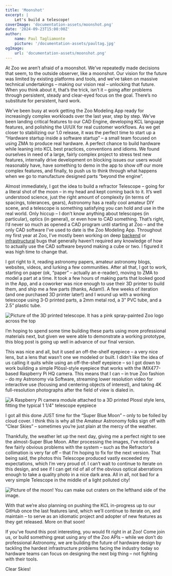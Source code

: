 ```yaml
---
title: 'Moonshot'
excerpt: |
    Let's build a telescope!
coverImage: 'documentation-assets/moonshot.png'
date: '2024-09-23T15:00:00Z'
author:
    name: Paul Tagliamonte
    picture: '/documentation-assets/paultag.jpg'
ogImage:
    url: 'documentation-assets/moonshot.png'
---
```


At Zoo we aren’t afraid of a moonshot. We’ve repeatedly made decisions that
seem, to the outside observer, like a moonshot. Our vision for the future was
limited by existing platforms and tools, and we’ve taken on massive technical
undertakings – making our vision real – unlocking that future. When you think
about it, that’s the trick, isn’t it – going after problems through persistent,
steady and clear-eyed focus on the goal. There’s no substitute for persistent,
hard work.

We’ve been busy at work getting the Zoo Modeling App ready for increasingly
complex workloads over the last year, step by step. We’ve been landing critical
features to our CAD Engine, developing KCL language features, and polishing the
UI/UX for real customer workflows. As we get closer to stabilizing our 1.0
release, it was the perfect time to start up a “Hardware startup inside a
software startup” – a small team focused on using ZMA to produce real hardware.
A perfect chance to build hardware while leaning into KCL best practices,
conventions and idioms. We found ourselves in need of a large, fairly complex
project to stress test new features, internally drive development on blocking
issues our users would reasonably have, have something to demo in the app to
show off our more complex features, and finally, to push us to think through
what happens when we go to manufacture designed parts “beyond the engine”.

Almost immediately, I got the idea to build a refractor Telescope – going for a
literal shot of the moon –  in my head and kept coming back to it. It’s well
understood science, just the right amount of complexity (in terms of spacings,
tolerances, gears), Astronomy has a really cool amateur DIY scene, and a
telescope is something satisfying you can hold and use in the real world. Only
hiccup – I don’t know anything about telescopes (in particular), optics (in
general), or even how to CAD something. That’s right, I’d never so much as
opened a CAD program until starting at Zoo – and the only CAD software I’ve
used to date is the Zoo Modeling App. Throughout my first year at Zoo, I’ve
mostly been working on deep [backend](https://zoo.dev/blog/introducing-delouse)
or [infrastructural](https://zoo.dev/blog/fixing-an-h264-encoding-bug) bugs
that generally haven’t required any knowledge of how to actually use the CAD
software beyond making a cube or two. I figured it was high time to change
that.

I got right to it, reading astronomy papers, amateur astronomy blogs, websites,
videos, and lurking a few communities. After all that, I got to work, starting
on paper (ok, “paper” – actually an e-reader), moving to ZMA to model a part at
a time. It took a few hours of making parts that looked good in the App, and a
coworker was nice enough to use their 3D printer to build them, and ship me a
few parts (thanks, Adam!). A few weeks of iteration (and one purchased 3D
printer later!) and I wound up with a working telescope using 3-D printed
parts, a 2mm metal rod, a 3” PVC tube, and a 2.5” plastic tube.

![Picture of the 3D printed telescope. It has a pink spray-painted Zoo logo across the top](/documentation-assets/moonshot/scope.jpg)

I’m hoping to spend some time building these parts using more professional
materials next, but given we were able to demonstrate a working prototype, this
blog post is going up well in advance of our final version.

This was nice and all, but it used an off-the-shelf eyepiece – a very nice
lens, but a lens that wasn’t one we modeled or built. I didn’t like the idea of
us calling it quits while using an off-the-shelf eyepiece – so I got down to
work building a simple Plössl-style eyepiece that works with the IMX477-based
Raspberry Pi HQ camera. This means that I can – in true Zoo fashion – do my
Astronomy via Software, streaming lower resolution video for interactive use
(focusing and centering objects of interest), and taking 4K full-resolution
photographs after the field of view is dialed in.

![A Raspberry Pi camera module attached to a 3D printed Plossl style lens, fitting the typical 1 1/4" telescope eyepiece](/documentation-assets/moonshot/plossl.jpg)

I got all this done JUST time for the “Super Blue Moon” – only to be foiled by
cloud cover. I think this is why all the Amateur Astronomy folks sign off with
“Clear Skies” – sometimes you’re just plain at the mercy of the weather.

Thankfully, the weather let up the next day, giving me a perfect night to see
the almost-Super Blue Moon. After processing the images, I’ve noticed a few
fairly obvious problems with the system – such as the Refractor’s collimation
is very far off – that I’m hoping to fix for the next version. That being said,
the photos this Telescope produced vastly exceeded my expectations, which I’m
very proud of. I can’t wait to continue to iterate on this design, and see if I
can get rid of all of the obvious optical aberrations enough to take a quality
photo in a nice dark area. All in all, not bad for a very simple Telescope in
the middle of a light polluted city!

![Picture of the moon! You can make out craters on the lefthand side of the image.](/documentation-assets/moonshot/moonshot.jpg)

With that we’re also planning on pushing the KCL in-progress up to our GitHub
once the last features land, which we’ll continue to iterate on, and maintain –
to serve as an idiomatic project and adopter of new features as they get
released. More on that soon!

If you’ve found this post interesting, you would fit right in at Zoo! Come join
us, or build something great using any of the Zoo APIs – while we don’t do
professional Astronomy, we are building the future of hardware design by
tackling the hardest infrastructure problems facing the industry today so
hardware teams can focus on designing the next big thing – not fighting with
their tools.

Clear Skies!
